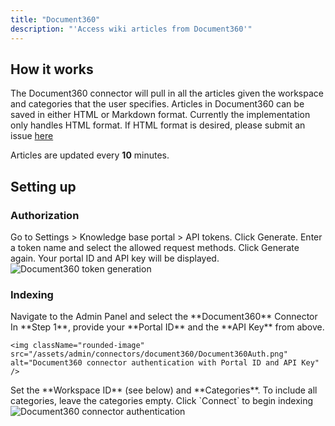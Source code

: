 ```yaml
---
title: "Document360"
description: "'Access wiki articles from Document360'"
---
```


## How it works

The Document360 connector will pull in all the articles given the workspace and categories that the user specifies.
Articles in Document360 can be saved in either HTML or Markdown format.
Currently the implementation only handles HTML format. If HTML format is desired,
please submit an issue [here](https://github.com/onyx-dot-app/onyx/issues)

Articles are updated every **10** minutes.

## Setting up

### Authorization

<Steps>
  <Step title="Open API tokens">
    Go to Settings > Knowledge base portal > API tokens.
  </Step>

  <Step title="Generate token">
    Click Generate. Enter a token name and select the allowed request methods. Click Generate again.
    Your portal ID and API key will be displayed.
  </Step>
</Steps>

<img className="rounded-image" src="/assets/admin/connectors/document360/Document360Token.png" alt="Document360 token generation" />

### Indexing

<Steps>
  <Step title="Open Document360 connector">
    Navigate to the Admin Panel and select the **Document360** Connector
  </Step>

  <Step title="Enter Portal ID and API Key">
    In **Step 1**, provide your **Portal ID** and the **API Key** from above.

    <img className="rounded-image" src="/assets/admin/connectors/document360/Document360Auth.png" alt="Document360 connector authentication with Portal ID and API Key" />
  </Step>

  <Step title="Set workspace and categories">
    Set the **Workspace ID** (see below) and **Categories**. To include all categories, leave the categories empty.
  </Step>

  <Step title="Start indexing">
    Click `Connect` to begin indexing
  </Step>
</Steps>

<img className="rounded-image" src="/assets/admin/connectors/document360/Document360.png" alt="Document360 connector authentication" />
